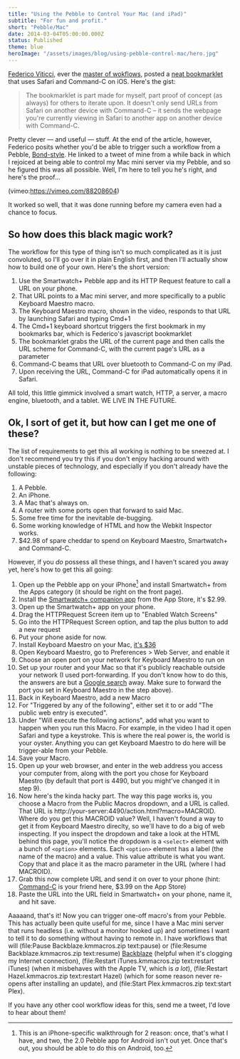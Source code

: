 ```yaml
---
title: "Using the Pebble to Control Your Mac (and iPad)"
subtitle: "For fun and profit."
short: "Pebble/Mac"
date: 2014-03-04T05:00:00.000Z
status: Published
theme: blue
heroImage: "/assets/images/blog/using-pebble-control-mac/hero.jpg"
---
```


[Federico Viticci][macstories], ever the [master of wokflows][macstories-url-schemes], posted a [neat bookmarklet][command-c-bookmarklet] that uses Safari and Command-C on iOS. Here's the gist:

[macstories]: http://macstories.net/
[macstories-url-schemes]: http://www.macstories.net/tag/url-scheme/
[command-c-bookmarklet]: http://www.macstories.net/tutorials/command-c-browser-actions/

>The bookmarklet is part made for myself, part proof of concept (as always) for others to iterate upon. It doesn't only send URLs from Safari on another device with Command-C – it sends the webpage you're currently viewing in Safari to another app on another device with Command-C.

Pretty clever — and useful — stuff. At the end of the article, however, Federico posits whether you'd be able to trigger such a workflow from a Pebble, [Bond-style][bond-style]. He linked to a tweet of mine from a while back in which I rejoiced at being able to control my Mac mini server via my Pebble, and so he figured this was all possible. Well, I'm here to tell you he's right, and here's the proof...

[bond-style]: http://www.macstories.net/tutorials/command-c-browser-actions/#fn2

(vimeo:https://vimeo.com/88208604)

It worked so well, that it was done running before my camera even had a chance to focus.

## So how does this black magic work?

The workflow for this type of thing isn't so much complicated as it is just convoluted, so I'll go over it in plain English first, and then I'll actually show how to build one of your own. Here's the short version:

1. Use the Smartwatch+ Pebble app and its HTTP Request feature to call a URL on your phone.
2. That URL points to a Mac mini server, and more specifically to a public Keyboard Maestro macro.
3. The Keyboard Maestro macro, shown in the video, responds to that URL by launching Safari and typing Cmd+1
4. The Cmd+1 keyboard shortcut triggers the first bookmark in my bookmarks bar, which is Federico's javascript bookmarklet
5. The bookmarklet grabs the URL of the current page and then calls the URL scheme for Command-C, with the current page's URL as a parameter
6. Command-C beams that URL over bluetooth to Command-C on my iPad.
7. Upon receiving the URL, Command-C for iPad automatically opens it in Safari.

All told, this little gimmick involved a smart watch, HTTP, a server, a macro engine, bluetooth, and a tablet. WE LIVE IN THE FUTURE.

## Ok, I sort of get it, but how can I get me one of these?

The list of requirements to get this all working is nothing to be sneezed at. I don't recommend you try this if you don't enjoy hacking around with unstable pieces of technology, and especially if you don't already have the following:

1. A Pebble.
2. An iPhone.
3. A Mac that's always on.
4. A router with some ports open that forward to said Mac.
5. Some free time for the inevitable de-bugging.
6. Some working knowledge of HTML and how the Webkit Inspector works.
7. $42.98 of spare cheddar to spend on Keyboard Maestro, Smartwatch+ and Command-C.

However, if you *do* possess all these things, and I haven't scared you away yet, here's how to get this all going:

1. Open up the Pebble app on your iPhone[^1] and install Smartwatch+ from the Apps category (it should be right on the front page).
2. Install the [Smartwatch+ companion app][smartwatch-plus] from the App Store, it's $2.99.
3. Open up the Smartwatch+ app on your phone.
4. Drag the HTTPRequest Screen item up to "Enabled Watch Screens"
5. Go into the HTTPRequest Screen option, and tap the plus button to add a new request
6. Put your phone aside for now.
7. Install Keyboard Maestro on your Mac, [it's $36][keyboard-maestro]
8. Open Keyboard Maestro, go to Preferences > Web Server, and enable it
9. Choose an open port on your network for Keyboard Maestro to run on
10. Set up your router and your Mac so that it's publicly reachable outside your network (I used port-forwarding. If you don't know how to do this, the answers are but a [Google search][port-forwarding] away. Make sure to forward the port you set in Keyboard Maestro in the step above).
11. Back in Keyboard Maestro, add a new Macro
12. For "Triggered by any of the following", either set it to or add "The public web entry is executed".
13. Under "Will execute the following actions", add what you want to happen when you run this Macro. For example, in the video I had it open Safari and type a keystroke. This is where the real power is, the world is your oyster. Anything you can get Keyboard Maestro to do here will be trigger-able from your Pebble.
14. Save your Macro.
15. Open up your web browser, and enter in the web address you access your computer from, along with the port you chose for Keyboard Maestro (by default that port is 4490, but you might've changed it in step 9).
16. Now here's the kinda hacky part. The way this page works is, you choose a Macro from the Public Macros dropdown, and a URL is called. That URL is http://your-server:4490/action.html?macro=MACROID. Where do you get this MACROID value? Well, I haven't found a way to get it from Keyboard Maestro direclty, so we'll have to do a big of web inspecting. If you inspect the dropdown and take a look at the HTML behind this page, you'll notice the dropdown is a `<select>` element with a bunch of `<option>` elements. Each `<option>` element has a label (the name of the macro) and a value. This value attribute is what you want. Copy that and place it as the macro parameter in the URL (where I had MACROID).
17. Grab this now complete URL and send it on over to your phone (hint: [Command-C][command-c] is your friend here, $3.99 on the App Store)
18. Paste the URL into the URL field in Smartwatch+ on your phone, name it, and hit save.

[port-forwarding]: http://lmgtfy.com/?q=port+forwarding
[keyboard-maestro]: http://www.keyboardmaestro.com/main/
[smartwatch-plus]: https://itunes.apple.com/us/app/smartwatch+-for-pebble/id711357931?mt=8
[command-c]: https://itunes.apple.com/us/app/command-c/id692783673?mt=8

Aaaaand, that's it! Now you can trigger one-off macro's from your Pebble. This has actually been quite useful for me, since I have a Mac mini server that runs headless (i.e. without a monitor hooked up) and sometimes I want to tell it to do something without having to remote in. I have workflows that will (file:Pause Backblaze.kmmacros.zip text:pause) or (file:Resume Backblaze.kmmacros.zip text:resume) [Backblaze](http://backblaze.com) (helpful when it's clogging my Internet connection), (file:Restart iTunes.kmmacros.zip text:restart iTunes) (when it misbehaves with the Apple TV, which is _a lot_), (file:Restart Hazel.kmmacros.zip text:restart Hazel) (which for some reason never re-opens after installing an update), and (file:Start Plex.kmmacros.zip text:start Plex).

If you have any other cool workflow ideas for this, send me a tweet, I'd love to hear about them!

[^1]: This is an iPhone-specific walkthrough for 2 reason: once, that's what I have, and two, the 2.0 Pebble app for Android isn't out yet. Once that's out, you should be able to do this on Android, too.